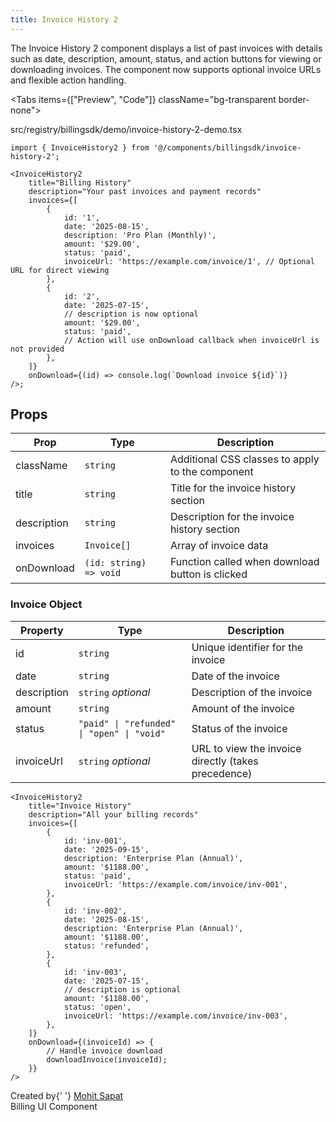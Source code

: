 ```yaml
---
title: Invoice History 2
---
```



The Invoice History 2 component displays a list of past invoices with details such as date, description, amount, status, and action buttons for viewing or downloading invoices. The component now supports optional invoice URLs and flexible action handling.

<Tabs items={["Preview", "Code"]} className="bg-transparent border-none">
  <Tab value="Preview" className="border-none bg-transparent p-0 mt-3">
    <PreviewComponents registryName="billingsdk">
      <InvoiceHistory2Demo />
    </PreviewComponents>
  </Tab>

<Tab value="Code" className="mt-3">
	<include
		cwd
		lang="tsx"
		meta='title="src/registry/billingsdk/demo/invoice-history-2-demo.tsx"'
	>
		src/registry/billingsdk/demo/invoice-history-2-demo.tsx
	</include>
</Tab>

</Tabs>

```tsx
import { InvoiceHistory2 } from '@/components/billingsdk/invoice-history-2';

<InvoiceHistory2
	title="Billing History"
	description="Your past invoices and payment records"
	invoices={[
		{
			id: '1',
			date: '2025-08-15',
			description: 'Pro Plan (Monthly)',
			amount: '$29.00',
			status: 'paid',
			invoiceUrl: 'https://example.com/invoice/1', // Optional URL for direct viewing
		},
		{
			id: '2',
			date: '2025-07-15',
			// description is now optional
			amount: '$29.00',
			status: 'paid',
			// Action will use onDownload callback when invoiceUrl is not provided
		},
	]}
	onDownload={(id) => console.log(`Download invoice ${id}`)}
/>;
```

## Props

| Prop        | Type                   | Description                                      |
| ----------- | ---------------------- | ------------------------------------------------ |
| className   | `string`               | Additional CSS classes to apply to the component |
| title       | `string`               | Title for the invoice history section            |
| description | `string`               | Description for the invoice history section      |
| invoices    | `Invoice[]`            | Array of invoice data                            |
| onDownload  | `(id: string) => void` | Function called when download button is clicked  |

### Invoice Object

| Property    | Type                                       | Description                                         |
| ----------- | ------------------------------------------ | --------------------------------------------------- |
| id          | `string`                                   | Unique identifier for the invoice                   |
| date        | `string`                                   | Date of the invoice                                 |
| description | `string` _optional_                        | Description of the invoice                          |
| amount      | `string`                                   | Amount of the invoice                               |
| status      | `"paid" \| "refunded" \| "open" \| "void"` | Status of the invoice                               |
| invoiceUrl  | `string` _optional_                        | URL to view the invoice directly (takes precedence) |

```tsx
<InvoiceHistory2
	title="Invoice History"
	description="All your billing records"
	invoices={[
		{
			id: 'inv-001',
			date: '2025-09-15',
			description: 'Enterprise Plan (Annual)',
			amount: '$1188.00',
			status: 'paid',
			invoiceUrl: 'https://example.com/invoice/inv-001',
		},
		{
			id: 'inv-002',
			date: '2025-08-15',
			description: 'Enterprise Plan (Annual)',
			amount: '$1188.00',
			status: 'refunded',
		},
		{
			id: 'inv-003',
			date: '2025-07-15',
			// description is optional
			amount: '$1188.00',
			status: 'open',
			invoiceUrl: 'https://example.com/invoice/inv-003',
		},
	]}
	onDownload={(invoiceId) => {
		// Handle invoice download
		downloadInvoice(invoiceId);
	}}
/>
```

<div className="mt-8 pt-8 border-t border-gray-200 dark:border-gray-800">
	<div className="flex items-center justify-between">
		<div>
			<span className="text-sm text-gray-500 dark:text-gray-400">
				Created by{' '}
				<a
					href="https://github.com/sapatmohit"
					className="text-blue-600 hover:underline dark:text-blue-400"
				>
					Mohit Sapat
				</a>
			</span>
		</div>
		<div className="flex items-center space-x-2">
			<span className="inline-flex items-center px-2.5 py-0.5 rounded-full text-xs font-medium bg-blue-100 text-blue-800 dark:bg-blue-900 dark:text-blue-200">
				Billing
			</span>
			<span className="inline-flex items-center px-2.5 py-0.5 rounded-full text-xs font-medium bg-green-100 text-green-800 dark:bg-green-900 dark:text-green-200">
				UI Component
			</span>
		</div>
	</div>
</div>
